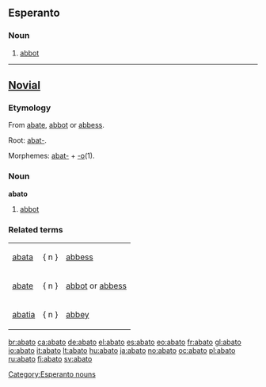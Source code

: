 ==Esperanto==

===Noun===
{{eo-noun}}

# [[abbot]]

{{Universala Vortaro}}

[[Category:Esperanto nouns]]

----

==[[Novial]]==

===Etymology===
From [[abate]],  [[abbot]] or [[abbess]].

Root: [[abat-]].

Morphemes: [[abat-]] + [[-o]](1).

===Noun===
'''abato'''

# [[abbot]]

===Related terms===
{|
|[[abata]] || { n } || [[abbess]]
|-
|[[abate]] || { n } || [[abbot]] or [[abbess]]
|-
|[[abatia]] || { n } || [[abbey]]
|}

[[br:abato]]
[[ca:abato]]
[[de:abato]]
[[el:abato]]
[[es:abato]]
[[eo:abato]]
[[fr:abato]]
[[gl:abato]]
[[io:abato]]
[[it:abato]]
[[lt:abato]]
[[hu:abato]]
[[ja:abato]]
[[no:abato]]
[[oc:abato]]
[[pl:abato]]
[[ru:abato]]
[[fi:abato]]
[[sv:abato]]